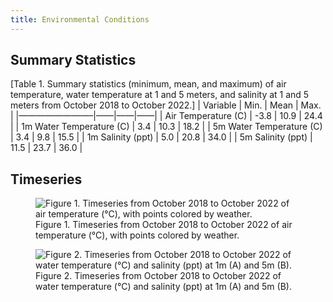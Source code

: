 ```yaml
---
title: Environmental Conditions
---
```


## Summary Statistics

[Table 1. Summary statistics (minimum, mean, and maximum) of air temperature, water temperature at 1 and 5 meters, and salinity at 1 and 5 meters from October 2018 to October 2022.]
| Variable                 | Min. | Mean | Max. |
|--------------------------|------|------|------|
| Air Temperature (C)      | -3.8 | 10.9 | 24.4 |
| 1m Water Temperature (C) |  3.4 | 10.3 | 18.2 |
| 5m Water Temperature (C) |  3.4 |  9.8 | 15.5 |
| 1m Salinity (ppt)        |  5.0 | 20.8 | 34.0 |
| 5m Salinity (ppt)        | 11.5 | 23.7 | 36.0 |

## Timeseries

![Figure 1. Timeseries from October 2018 to October 2022 of air temperature (&deg;C), with points colored by weather.](https://user-images.githubusercontent.com/67389727/202300773-93ae947a-ebc4-4e0b-9270-74e64c404fce.jpg)

![Figure 2. Timeseries from October 2018 to October 2022 of water temperature (&deg;C) and salinity (ppt) at 1m (A) and 5m (B).](https://user-images.githubusercontent.com/67389727/202297622-f81d6c22-398d-40e4-bc84-a960508cff75.jpg)
